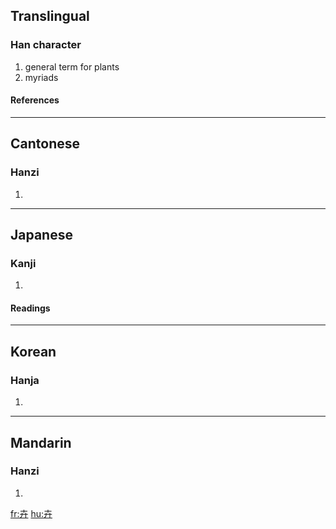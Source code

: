 ==Translingual==
===Han character===
{{Han char|rn=24|rad=十|as=03|sn=5|four=4044<sub>0</sub>|canj=十廿 (JT)}}
# general term for plants
# myriads
====References====
{{Han ref|kx=0156.060|dkj=02706|dj=0354.050|hdz=10059.080|uh=5349|ud=21321|bh=A563|bd=42339}}
----
==Cantonese==
===Hanzi===
{{yue-hanzi|jyut=|y=wai2}}
# {{defn|Cantonese}}
----
==Japanese==
===Kanji===
{{ja-kanji|grade=|rs=十03}}
# {{defn|Japanese}} 
====Readings====
{{ja-readings|on=[[き]] (ki)|kun=[[くさ]] (kusa)}}
----
==Korean==
===Hanja===
{{ko-hanja|hangeul=훼|rv=hwe|mr=hwe}}
# {{defn|Korean}}
----
==Mandarin==
===Hanzi===
{{cmn-hanzi|pin=[[huì]] (hui4)|wg=hui<sup>4</sup>}}
# {{defn|Mandarin}}

[[fr:卉]]
[[hu:卉]]
